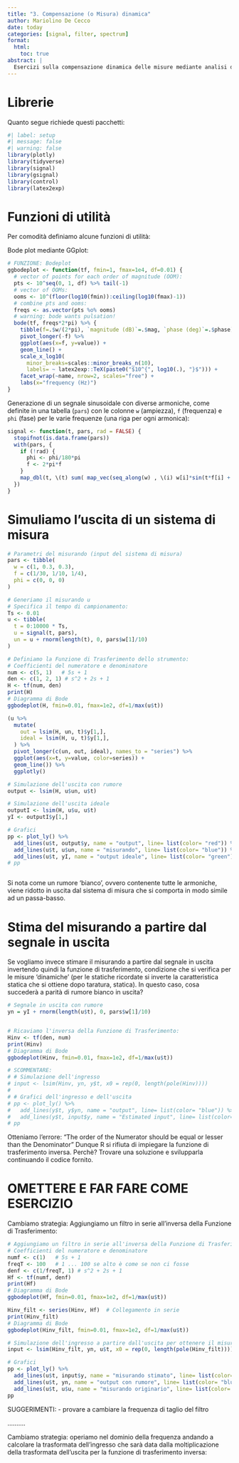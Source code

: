 ```yaml
---
title: "3. Compensazione (o Misura) dinamica"
author: Mariolino De Cecco
date: today
categories: [signal, filter, spectrum]
format:
  html:
    toc: true
abstract: |
  Esercizi sulla compensazione dinamica delle misure mediante analisi dello spettro e filtraggio offline.
---
```


# Librerie

Quanto segue richiede questi pacchetti:

```r
#| label: setup
#| message: false
#| warning: false
library(plotly)
library(tidyverse)
library(signal)
library(gsignal)
library(control)
library(latex2exp)
```

# Funzioni di utilità

Per comodità definiamo alcune funzioni di utilità:

Bode plot mediante GGplot:

```r
# FUNZIONE: Bodeplot
ggbodeplot <- function(tf, fmin=1, fmax=1e4, df=0.01) {
  # vector of points for each order of magnitude (OOM):
  pts <- 10^seq(0, 1, df) %>% tail(-1)
  # vector of OOMs:
  ooms <- 10^(floor(log10(fmin)):ceiling(log10(fmax)-1))
  # combine pts and ooms:
  freqs <- as.vector(pts %o% ooms)
  # warning: bode wants pulsation!
  bode(tf, freqs*2*pi) %>% {
    tibble(f=.$w/(2*pi), `magnitude (dB)`=.$mag, `phase (deg)`=.$phase)} %>%
    pivot_longer(-f) %>% 
    ggplot(aes(x=f, y=value)) +
    geom_line() +
    scale_x_log10(
      minor_breaks=scales::minor_breaks_n(10), 
      labels= ~ latex2exp::TeX(paste0("$10^{", log10(.), "}$"))) +
    facet_wrap(~name, nrow=2, scales="free") +
    labs(x="frequency (Hz)")
}
```

Generazione di un segnale sinusoidale con diverse armoniche, come definite in una tabella (`pars`) con le colonne `w` (ampiezza), `f` (frequenza) e `phi` (fase) per le varie frequenze (una riga per ogni armonica):

```r
signal <- function(t, pars, rad = FALSE) { 
  stopifnot(is.data.frame(pars))
  with(pars, {
    if (!rad) {
      phi <- phi/180*pi
      f <- 2*pi*f
    }
    map_dbl(t, \(t) sum( map_vec(seq_along(w) , \(i) w[i]*sin(t*f[i] + phi[i] ))))
  })
}

```

# Simuliamo l'uscita di un sistema di misura

```r
# Parametri del misurando (input del sistema di misura)
pars <- tibble(
  w = c(1, 0.3, 0.3), 
  f = c(1/30, 1/10, 1/4), 
  phi = c(0, 0, 0)
)

# Generiamo il misurando u
# Specifica il tempo di campionamento:
Ts <- 0.01  
u <- tibble(
  t = 0:10000 * Ts,
  u = signal(t, pars),
  un = u + rnorm(length(t), 0, pars$w[1]/10)
)

# Definiamo la Funzione di Trasferimento dello strumento:
# Coefficienti del numeratore e denominatore
num <- c(5, 1)   # 5s + 1
den <- c(1, 2, 1) # s^2 + 2s + 1
H <- tf(num, den)
print(H)
# Diagramma di Bode
ggbodeplot(H, fmin=0.01, fmax=1e2, df=1/max(u$t))
```
```r
(u %>% 
  mutate(
    out = lsim(H, un, t)$y[1,],
    ideal = lsim(H, u, t)$y[1,],
  ) %>% 
  pivot_longer(c(un, out, ideal), names_to = "series") %>% 
  ggplot(aes(x=t, y=value, color=series)) + 
  geom_line()) %>% 
  ggplotly()
```


```r
# Simulazione dell'uscita con rumore
output <- lsim(H, u$un, u$t)

# Simulazione dell'uscita ideale
outputI <- lsim(H, u$u, u$t)
yI <- outputI$y[1,]

# Grafici
pp <- plot_ly() %>%
  add_lines(u$t, output$y, name = "output", line= list(color= "red")) %>%
  add_lines(u$t, u$un, name = "misurando", line= list(color= "blue")) %>%
  add_lines(u$t, yI, name = "output ideale", line= list(color= "green"))
# pp



```

Si nota come un rumore 'bianco', ovvero contenente tutte le armoniche, viene ridotto in uscita dal sistema di misura che si comporta in modo simile ad un passa-basso.

# Stima del misurando a partire dal segnale in uscita

Se vogliamo invece stimare il misurando a partire dal segnale in uscita invertendo quindi la funzione di trasferimento, condizione che si verifica per le misure 'dinamiche' (per le statiche ricordate si inverte la caratteristica statica che si ottiene dopo taratura, statica). In questo caso, cosa succederà a parità di rumore bianco in uscita?

```r
# Segnale in uscita con rumore
yn = yI + rnorm(length(u$t), 0, pars$w[1]/10)


# Ricaviamo l'inversa della Funzione di Trasferimento:
Hinv <- tf(den, num)
print(Hinv)
# Diagramma di Bode
ggbodeplot(Hinv, fmin=0.01, fmax=1e2, df=1/max(u$t))

# SCOMMENTARE:
# # Simulazione dell'ingresso
# input <- lsim(Hinv, yn, y$t, x0 = rep(0, length(pole(Hinv))))
# 
# # Grafici dell'ingresso e dell'uscita
# pp <- plot_ly() %>%
#   add_lines(y$t, y$yn, name = "output", line= list(color= "blue")) %>%
#   add_lines(y$t, input$y, name = "Estimated input", line= list(color= "red"))
# pp

```

Otteniamo l'errore: "The order of the Numerator should be equal or lesser than the Denominator" Dunque R si rifiuta di impiegare la funzione di trasferimento inversa. Perchè? Trovare una soluzione e svilupparla continuando il codice fornito.

# OMETTERE E FAR FARE COME ESERCIZIO

Cambiamo strategia: Aggiungiamo un filtro in serie all'inversa della Funzione di Trasferimento:

```r
# Aggiungiamo un filtro in serie all'inversa della Funzione di Trasferimento:
# Coefficienti del numeratore e denominatore
numf <- c(1)   # 5s + 1
freqT <- 100   # 1 ... 100 se alto è come se non ci fosse
denf <- c(1/freqT, 1) # s^2 + 2s + 1
Hf <- tf(numf, denf)
print(Hf)
# Diagramma di Bode
ggbodeplot(Hf, fmin=0.01, fmax=1e2, df=1/max(u$t))

Hinv_filt <- series(Hinv, Hf)  # Collegamento in serie
print(Hinv_filt)
# Diagramma di Bode
ggbodeplot(Hinv_filt, fmin=0.01, fmax=1e2, df=1/max(u$t))

# Simulazione dell'ingresso a partire dall'uscita per ottenere il misurando
input <- lsim(Hinv_filt, yn, u$t, x0 = rep(0, length(pole(Hinv_filt))))

# Grafici
pp <- plot_ly() %>%
  add_lines(u$t, input$y, name = "misurando stimato", line= list(color= "red")) %>%
  add_lines(u$t, yn, name = "output con rumore", line= list(color= "blue"))%>%
  add_lines(u$t, u$u, name = "misurando originario", line= list(color= "green"))
pp

```

SUGGERIMENTI: - provare a cambiare la frequenza di taglio del filtro

..........

Cambiamo strategia: operiamo nel dominio della frequenza andando a calcolare la trasformata dell'ingresso che sarà data dalla moltiplicazione della trasformata dell'uscita per la funzione di trasferimento inversa:
